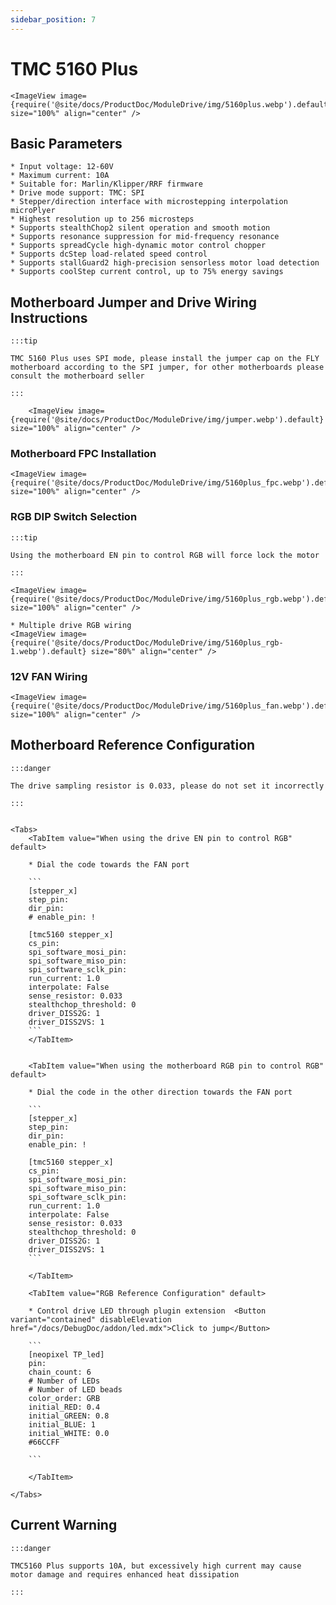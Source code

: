 ```yaml
---
sidebar_position: 7
---
```








# TMC 5160 Plus

    <ImageView image={require('@site/docs/ProductDoc/ModuleDrive/img/5160plus.webp').default} size="100%" align="center" />

## Basic Parameters

    * Input voltage: 12-60V
    * Maximum current: 10A
    * Suitable for: Marlin/Klipper/RRF firmware
    * Drive mode support: TMC: SPI
    * Stepper/direction interface with microstepping interpolation microPlyer
    * Highest resolution up to 256 microsteps
    * Supports stealthChop2 silent operation and smooth motion
    * Supports resonance suppression for mid-frequency resonance
    * Supports spreadCycle high-dynamic motor control chopper
    * Supports dcStep load-related speed control
    * Supports stallGuard2 high-precision sensorless motor load detection
    * Supports coolStep current control, up to 75% energy savings

## Motherboard Jumper and Drive Wiring Instructions

    :::tip

    TMC 5160 Plus uses SPI mode, please install the jumper cap on the FLY motherboard according to the SPI jumper, for other motherboards please consult the motherboard seller

    :::

        <ImageView image={require('@site/docs/ProductDoc/ModuleDrive/img/jumper.webp').default} size="100%" align="center" />

### Motherboard FPC Installation

    <ImageView image={require('@site/docs/ProductDoc/ModuleDrive/img/5160plus_fpc.webp').default} size="100%" align="center" />

### RGB DIP Switch Selection

    :::tip

    Using the motherboard EN pin to control RGB will force lock the motor

    :::

    <ImageView image={require('@site/docs/ProductDoc/ModuleDrive/img/5160plus_rgb.webp').default} size="100%" align="center" />
    
    * Multiple drive RGB wiring
    <ImageView image={require('@site/docs/ProductDoc/ModuleDrive/img/5160plus_rgb-1.webp').default} size="80%" align="center" />


### 12V FAN Wiring

    <ImageView image={require('@site/docs/ProductDoc/ModuleDrive/img/5160plus_fan.webp').default} size="100%" align="center" />

## Motherboard Reference Configuration

    :::danger

    The drive sampling resistor is 0.033, please do not set it incorrectly

    :::


    <Tabs>
        <TabItem value="When using the drive EN pin to control RGB" default>
        
        * Dial the code towards the FAN port

        ```
        [stepper_x]
        step_pin: 
        dir_pin: 
        # enable_pin: !

        [tmc5160 stepper_x]
        cs_pin: 
        spi_software_mosi_pin: 
        spi_software_miso_pin: 
        spi_software_sclk_pin: 
        run_current: 1.0
        interpolate: False
        sense_resistor: 0.033
        stealthchop_threshold: 0
        driver_DISS2G: 1
        driver_DISS2VS: 1
        ```
        </TabItem>


        <TabItem value="When using the motherboard RGB pin to control RGB" default>
        
        * Dial the code in the other direction towards the FAN port

        ```
        [stepper_x]
        step_pin: 
        dir_pin: 
        enable_pin: !
        
        [tmc5160 stepper_x]
        cs_pin: 
        spi_software_mosi_pin: 
        spi_software_miso_pin: 
        spi_software_sclk_pin: 
        run_current: 1.0
        interpolate: False
        sense_resistor: 0.033
        stealthchop_threshold: 0
        driver_DISS2G: 1
        driver_DISS2VS: 1
        ```  

        </TabItem>

        <TabItem value="RGB Reference Configuration" default>

        * Control drive LED through plugin extension  <Button variant="contained" disableElevation href="/docs/DebugDoc/addon/led.mdx">Click to jump</Button>

        ```
        [neopixel TP_led]
        pin: 
        chain_count: 6
        # Number of LEDs
        # Number of LED beads
        color_order: GRB
        initial_RED: 0.4    
        initial_GREEN: 0.8
        initial_BLUE: 1
        initial_WHITE: 0.0
        #66CCFF 

        ```  

        </TabItem>

    </Tabs>

## Current Warning

    :::danger

    TMC5160 Plus supports 10A, but excessively high current may cause motor damage and requires enhanced heat dissipation

    :::


